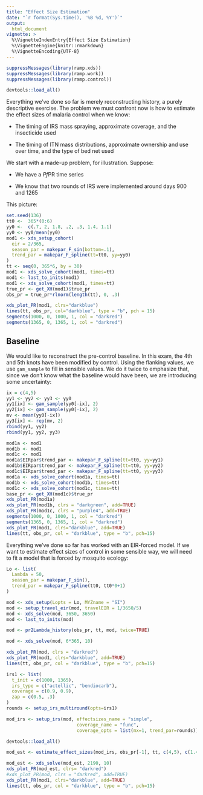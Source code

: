 ```yaml
---
title: "Effect Size Estimation" 
date: "`r format(Sys.time(), '%B %d, %Y')`"
output:
  html_document 
vignette: >
  %\VignetteIndexEntry{Effect Size Estimation}
  %\VignetteEngine{knitr::rmarkdown}
  %\VignetteEncoding{UTF-8}
---
```


```r
suppressMessages(library(ramp.xds))
suppressMessages(library(ramp.work))
suppressMessages(library(ramp.control))
```


```r
devtools::load_all()
```

Everything we've done so far is merely reconstructing history, a purely descriptive exercise. The problem we must confront now is how to estimate the effect sizes of malaria control when we know:

+ The timing of IRS mass spraying, approximate coverage, and the insecticide used

+ The timing of ITN mass distributions, approximate ownership and use over time, and the type of bed net used  

We start with a made-up problem, for illustration. Suppose:

+ We have a *Pf*PR time series

+ We know that two rounds of IRS were implemented around days 900 and 1265 

This picture: 

```r
set.seed(136)
tt0 <-  365*(0:6)
yy0 <-  c(.7, 2, 1.8, .2, .3, 1.4, 1.1)
yy0 <- yy0/mean(yy0)
mod1 <- xds_setup_cohort(
  eir = 2/365,
  season_par = makepar_F_sin(bottom=.1),
  trend_par = makepar_F_spline(tt=tt0, yy=yy0)
)
tt <- seq(0, 365*6, by = 30)
mod1 <- xds_solve_cohort(mod1, times=tt)
mod1 <- last_to_inits(mod1)
mod1 <- xds_solve_cohort(mod1, times=tt)
true_pr <- get_XH(mod1)$true_pr
obs_pr = true_pr*rlnorm(length(tt), 0, .3)
```

```r
xds_plot_PR(mod1, clrs="darkblue")
lines(tt, obs_pr, col="darkblue", type = "b", pch = 15)
segments(1000, 0, 1000, 1, col = "darkred")
segments(1365, 0, 1365, 1, col = "darkred")
```

## Baseline

We would like to reconstruct the pre-control baseline. In this exam, the 4th and 5th knots have been modified by control. Using the flanking values, we use `gam_sample` to fill in sensible values. We do it twice to emphasize that, since we don't know what the baseline would have been, we are introducing some uncertainty:  

```r
ix = c(4,5)
yy1 <- yy2 <- yy3 <- yy0
yy1[ix] <- gam_sample(yy0[-ix], 2)
yy2[ix] <- gam_sample(yy0[-ix], 2)
mv <- mean(yy0[-ix]) 
yy3[ix] <- rep(mv, 2)
rbind(yy1, yy2)
rbind(yy1, yy2, yy3)
```

```r
mod1a <- mod1
mod1b <- mod1
mod1c <- mod1
mod1a$EIRpar$trend_par <- makepar_F_spline(tt=tt0, yy=yy1)
mod1b$EIRpar$trend_par <- makepar_F_spline(tt=tt0, yy=yy2)
mod1c$EIRpar$trend_par <- makepar_F_spline(tt=tt0, yy=yy3)
mod1a <- xds_solve_cohort(mod1a, times=tt)
mod1b <- xds_solve_cohort(mod1b, times=tt)
mod1c <- xds_solve_cohort(mod1c, times=tt)
base_pr <- get_XH(mod1c)$true_pr
xds_plot_PR(mod1a)
xds_plot_PR(mod1b, clrs = "darkgreen", add=TRUE)
xds_plot_PR(mod1c, clrs = "purple4", add=TRUE)
segments(1000, 0, 1000, 1, col = "darkred")
segments(1365, 0, 1365, 1, col = "darkred")
xds_plot_PR(mod1, clrs="darkblue", add=TRUE) 
lines(tt, obs_pr, col = "darkblue", type = "b", pch=15)
```

Everything we've done so far has worked with an EIR-forced model. If we want to estimate effect sizes of control in some sensible way, we will need to fit a model that is forced by mosquito ecology: 

```r
Lo <- list(
  Lambda = 50,
  season_par = makepar_F_sin(),
  trend_par = makepar_F_spline(tt0, tt0*0+1)
)
```


```r
mod <- xds_setup(Lopts = Lo, MYZname = "SI")
mod <- setup_travel_eir(mod, travelEIR = 1/3650/5)
mod <- xds_solve(mod, 3650, 3650)
mod <- last_to_inits(mod)
```

```r
mod <- pr2Lambda_history(obs_pr, tt, mod, twice=TRUE)
```

```r
mod <- xds_solve(mod, 6*365, 10)
```

```r
xds_plot_PR(mod, clrs = "darkred")
xds_plot_PR(mod1, clrs="darkblue", add=TRUE)
lines(tt, obs_pr, col = "darkblue", type = "b", pch=15)
```
```r
irs1 <- list(
  t_init = c(1000, 1365), 
  irs_type = c("actellic", "bendiocarb"), 
  coverage = c(0.9, 0.9), 
  zap = c(0.5, .3) 
)
rounds <- setup_irs_multiround(opts=irs1)
```


```r
mod_irs <- setup_irs(mod, effectsizes_name = "simple", 
                          coverage_name = "func", 
                          coverage_opts = list(mx=1, trend_par=rounds))
```

```r
devtools::load_all()
```


```r
mod_est <- estimate_effect_sizes(mod_irs, obs_pr[-1], tt, c(4,5), c(1.4, 1.4), irs_rounds=irs1)
```

```r
mod_est <- xds_solve(mod_est, 2190, 10) 
xds_plot_PR(mod_est, clrs= "darkred")
#xds_plot_PR(mod, clrs = "darkred", add=TRUE)
xds_plot_PR(mod1, clrs="darkblue", add=TRUE)
lines(tt, obs_pr, col = "darkblue", type = "b", pch=15)
```

